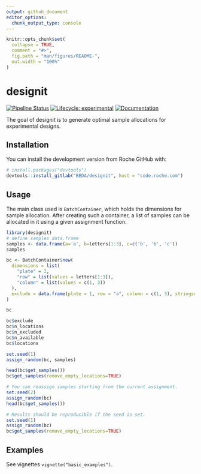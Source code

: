 ```yaml
---
output: github_document
editor_options: 
  chunk_output_type: console
---
```


<!-- README.md is generated from README.Rmd. Please edit that file -->

```r
knitr::opts_chunk$set(
  collapse = TRUE,
  comment = "#>",
  fig.path = "man/figures/README-",
  out.width = "100%"
)
```

# designit

<!-- badges: start -->
[![Pipeline Status](https://code.roche.com/BEDA/designit/badges/master/pipeline.svg)](https://code.roche.com/BEDA/designit/commits/master)
[![Lifecycle: experimental](https://img.shields.io/badge/lifecycle-experimental-orange.svg)](https://www.tidyverse.org/lifecycle/#experimental)
[![Documentation](https://img.shields.io/badge/docs-pkgdown-blue.svg)](http://docs.roche.com/#/designit/latest)
<!-- badges: end -->

The goal of designit is to generate optimal sample allocations for experimental designs. 

## Installation

You can install the development version from Roche GitHub with:

```r
# install.packages("devtools")
devtools::install_gitlab("BEDA/designit", host = "code.roche.com")
```

## Usage

The main class used is `BatchContainer`, which holds the dimensions for sample allocation.
After creating such a container, a list of samples can be allocated in it using a given assignment function.

```r
library(designit)
# define samples data.frame
samples <- data.frame(a='a', b=letters[1:3], c=c('b', 'b', 'c'))
samples

bc <- BatchContainer$new(
  dimensions = list(
    "plate" = 3,
    "row" = list(values = letters[1:3]),
    "column" = list(values = c(1, 3))
  ),
  exclude = data.frame(plate = 1, row = "a", column = c(1, 3), stringsAsFactors = F)
)

bc

bc$exclude
bc$n_locations
bc$n_excluded
bc$n_available
bc$locations

set.seed(1)
assign_random(bc, samples)

head(bc$get_samples())
bc$get_samples(remove_empty_locations=TRUE)

# You can reassign samples starting from the current assignment.
set.seed(2)
assign_random(bc)
head(bc$get_samples())

# Results should be reproducible if the seed is set.
set.seed(1)
assign_random(bc)
bc$get_samples(remove_empty_locations=TRUE)
```

## Examples

See vignettes `vignette("basic_examples")`.
